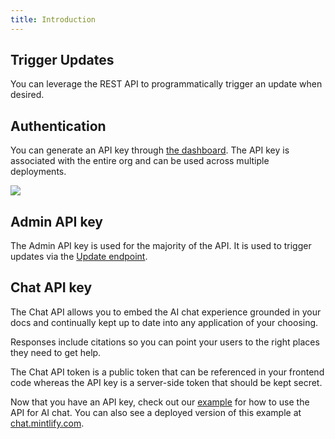 ```yaml
---
title: Introduction
---
```


## Trigger Updates

You can leverage the REST API to programmatically trigger an update when desired.

## Authentication

You can generate an API key through
[the dashboard](https://dashboard.mintlify.com/settings/organization/api-keys). The API key is
associated with the entire org and can be used across multiple deployments.

<Frame>
  <img src="/images/external-api-key.png" />
</Frame>

## Admin API key

The Admin API key is used for the majority of the API. It is used to trigger updates via the [Update endpoint](/api-reference/update/trigger).

## Chat API key

The Chat API allows you to embed the AI chat experience grounded in your docs and continually kept up to date into any application of your choosing.

Responses include citations so you can point your users to the right places they need to get help.

<Note>
  The Chat API token is a public token that can be referenced in your
  frontend code whereas the API key is a server-side token that should be kept
  secret.
</Note>

Now that you have an API key, check out our [example](https://github.com/mintlify/discovery-api-example) for how to use
the API for AI chat. You can also see a deployed version of this example at [chat.mintlify.com](https://chat.mintlify.com).
